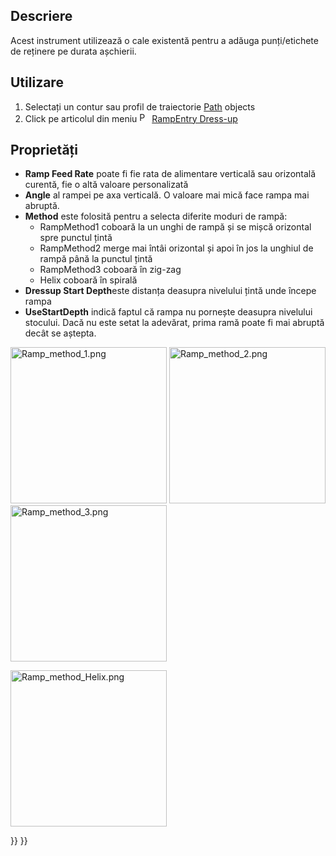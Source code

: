 <languages/>

{{Docnav
|[[CAM_DressupLeadInOut|DressupLeadInOut]]
|[[CAM_DressupTag|DressupTag]]
|[[CAM_Workbench|CAM]]
|IconL=CAM_DressupLeadInOut.svg
|IconR=CAM_DressupTag.svg
|IconC=Workbench_CAM.svg
}}

<div class="mw-translate-fuzzy">
{{GuiCommand|Name=Path DressupTag|Workbenches=[[Path Workbench|Path]]|MenuLocation=Path → Path Dressup → RampEntry Dress-up|SeeAlso=[[Path_DressupTag|Path_DressupTag]], [[Path_DressupDogbone|Path_DressupDogbone]] , [[Path_DressupDragKnife|Path_DressupDragKnife]] }}
</div>

<span id="Description"></span>
==Descriere==

<div class="mw-translate-fuzzy">
Acest instrument utilizează o cale existentă pentru a adăuga punți/etichete de reținere pe durata așchierii.
</div>

<span id="Usage"></span>
==Utilizare==

<div class="mw-translate-fuzzy">
# Selectați un contur sau profil de traiectorie  [[Path  Workbench|Path]] objects
# Click pe articolul din meniu [[Image:Path Dressup.png|16px]] [[Path DressupRampEntry|RampEntry Dress-up]]
</div>

<span id="Properties"></span>
==Proprietăți==

<div class="mw-translate-fuzzy">
*'''Ramp Feed Rate''' poate fi fie rata de alimentare verticală sau orizontală curentă, fie o altă valoare personalizată
*'''Angle'''  al rampei pe axa verticală. O valoare mai mică face rampa mai abruptă.
*'''Method''' este folosită pentru a selecta diferite moduri de rampă:
** RampMethod1 coboară la un unghi de rampă și se mișcă orizontal spre punctul țintă
** RampMethod2 merge mai întâi orizontal și apoi în jos la unghiul de rampă până la punctul țintă
** RampMethod3 coboară în zig-zag
** Helix coboară în spirală
*'''Dressup Start Depth'''este distanța deasupra nivelului țintă unde începe rampa
*'''UseStartDepth''' indică faptul că rampa nu pornește deasupra nivelului stocului. Dacă nu este setat la adevărat, prima ramă poate fi mai abruptă decât se aștepta.
</div>

[[File:Ramp_method_1.png|x250px]] [[File:Ramp_method_2.png|x250px]] [[File:Ramp_method_3.png|x250px]]
{{Caption|From left to right: Ramp method 1, 2 and 3}}

[[File:Ramp_method_Helix.png|x250px]]
{{Caption|Ramp method Helix}}


{{Docnav
|[[CAM_DressupLeadInOut|DressupLeadInOut]]
|[[CAM_DressupTag|DressupTag]]
|[[CAM_Workbench|CAM]]
|IconL=CAM_DressupLeadInOut.svg
|IconR=CAM_DressupTag.svg
|IconC=Workbench_CAM.svg
}}

{{CAM_Tools_navi{{#translation:}}}}
{{Userdocnavi{{#translation:}}}}
